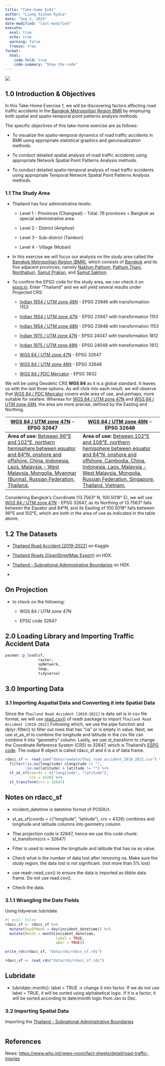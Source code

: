 ```yaml
---
title: "Take-home Ex01"
author: "Liang Xiuhao Rydia"
date: "Sep 2, 2024"
date-modified: "last-modified"
execute:
  eval: true
  echo: true
  warning: false
  freeze: true
format: 
  html:
    code-fold: true
    code-summary: "Show the code"
---
```


![](images/A_detailed_illustration_of_a_study_on_road_traffic_landscape.jpeg)

## 1.0 Introduction & Objectives

In this Take-Home Exercise 1, we will be discovering factors affecting road traffic accidents in the [Bangkok Metropolitan Region BMR](https://en.wikipedia.org/wiki/Bangkok_Metropolitan_Region) by employing both spatial and spatio-temporal point patterns analysis methods.

The specific objectives of this take-home exercise are as follows:

-   To visualize the spatio-temporal dynamics of road traffic accidents in BMR using appropriate statistical graphics and geovisualization methods.

-   To conduct detailed spatial analysis of road traffic accidents using appropriate Network Spatial Point Patterns Analysis methods.

-   To conduct detailed spatio-temporal analysis of road traffic accidents using appropriate Temporal Network Spatial Point Patterns Analysis methods.

### 1.1 The Study Area

-   Thailand has four administrative levels:

    -   Level 1 - Provinces (Changwat) - Total: 76 provinces + Bangkok as special administrative area.

    -   Level 2 - District (Amphoe)

    -   Level 3 - Sub-district (Tambon)

    -   Level 4 - Village (Muban)

-   In this exercise we will focus our analysis on the study area called the [Bangkok Metropolitan Region (BMR)](https://en.wikipedia.org/wiki/Bangkok_Metropolitan_Region), which consists of [Bangkok](https://en.wikipedia.org/wiki/Bangkok) and its five adjacent provinces, namely [Nakhon Pathom](https://en.wikipedia.org/wiki/Nakhon_Pathom_Province "Nakhon Pathom Province"), [Pathum Thani](#0 "Pathum Thani Province"), [Nonthaburi](#0 "Nonthaburi Province"), [Samut Prakan](#0 "Samut Prakan Province"), and [Samut Sakhon](#0 "Samut Sakhon Province").

-   To confirm the EPSG code for the study area, we can check it on [epsg.io](https://epsg.io/). Enter "Thailand" and we will yield several results under Projected CRS:

    -   [Indian 1954 / UTM zone 46N](https://epsg.io/23946) - EPSG 23946 with transformation: 1153

    -   [Indian 1954 / UTM zone 47N](https://epsg.io/23947) - EPSG 23947 with transformation 1153

    -   [Indian 1954 / UTM zone 48N](https://epsg.io/23948) - EPSG 23948 with transformation 1153

    -   [Indian 1975 / UTM zone 47N](https://epsg.io/24047) - EPSG 24047 with transformation 1812

    -   [Indian 1975 / UTM zone 48N](https://epsg.io/24048) - EPSG 24048 with transformation 1812

    -   [WGS 84 / UTM zone 47N](https://epsg.io/32647) - EPSG 32647

    -   [WGS 84 / UTM zone 48N](https://epsg.io/32648) - EPSG 32648

    -   [WGS 84 / PDC Mercator](https://epsg.io/3832) - EPSG 3832

We will be using Geodetic CRS **WGS 84** as it is a global standard. It leaves us with the last three options. As will click into each result, we will observe that [WGS 84 / PDC Mercator](https://epsg.io/3832) covers wide area of use, and perhaps, more suitable for seafare. Whereas for [WGS 84 / UTM zone 47N](https://epsg.io/32647) and [WGS 84 / UTM zone 48N](https://epsg.io/32648), the area are more precise, defined by the Easting and Northing.

| [WGS 84 / UTM zone 47N](https://epsg.io/32647) - EPSG 32647                                                                                                                                                                                                                                                                                                                                   | [WGS 84 / UTM zone 48N](https://epsg.io/32648) - EPSG 32648                                                                                                                                                                                                                                                                                                                                                            |
|-----------------------------------------------------------------------------------------------------------------------------------------------------------------------------------------------------------------------------------------------------------------------------------------------------------------------------------------------------------------------------------------------|------------------------------------------------------------------------------------------------------------------------------------------------------------------------------------------------------------------------------------------------------------------------------------------------------------------------------------------------------------------------------------------------------------------------|
| **Area of use:** [Between 96°E and 102°E, northern hemisphere between equator and 84°N, onshore and offshore. China. Indonesia. Laos. Malaysia - West Malaysia. Mongolia. Myanmar (Burma). Russian Federation. Thailand.](https://epsg.io/?q=Between+96%C2%B0E+and+102%C2%B0E%2C+northern+hemisphere+between+equator+and+84%C2%B0N%2C+onshore+and+offshore.+China.+Indonesia.+Laos.+Malaysia) | **Area of use:** [Between 102°E and 108°E, northern hemisphere between equator and 84°N, onshore and offshore. Cambodia. China. Indonesia. Laos. Malaysia - West Malaysia. Mongolia. Russian Federation. Singapore. Thailand. Vietnam.](https://epsg.io/?q=Between+102%C2%B0E+and+108%C2%B0E%2C+northern+hemisphere+between+equator+and+84%C2%B0N%2C+onshore+and+offshore.+Cambodia.+China.+Indonesia.+Laos.+Malaysia) |

Considering Bangkok's Coordinate (13.7563° N, 100.5018° E), we will use [WGS 84 / UTM zone 47N](https://epsg.io/32647) - EPSG 32647, as its Northing of 13.7563° falls between the Equator and 84°N, and its Easting of 100.5018° falls between 96°E and 102°E, which are both in the area of use as indicated in the table above.

## 1.2 The Datasets

-   [Thailand Road Accident \[2019-2022\]](https://www.kaggle.com/datasets/thaweewatboy/thailand-road-accident-2019-2022) on Kaggle

-   [Thailand Roads (OpenStreetMap Export)](https://data.humdata.org/dataset/hotosm_tha_roads) on HDX.

-   [Thailand - Subnational Administrative Boundaries](https://data.humdata.org/dataset/cod-ab-tha?) on HDX.

-   

::: callout-caution
## On Projection

-   to check on the following:

    -   WGS 84 / UTM zone 47N

    -   EPSG code 32647
:::

## 2.0 Loading Library and Importing Traffic Accident Data

```r
pacman::p_load(sf, 
               raster,
               spNetwork,
               tmap, 
               tidyverse)
```

## 3.0 Importing Data

### 3.1 Importing Aspatial Data and Converting it into Spatial Data

Since the `Thailand Road Accident [2019-2022]` is data set is in csv file format, we will use [read_csv()](https://readr.tidyverse.org/reference/read_delim.html) of readr package to import `Thailand Road Accident [2019-2022]`.Following which, we use the pipe function and dplyr::filter() to filter out rows that has "na" or is empty in value. Next, we use st_as_sf to combine the longitude and latitude in the csv file can combine it into "geometry" column. Lastly, we use st_transform to change the Coordinate Reference System (CRS) to 32647, which is Thailand's [ESPG code](https://epsg.io/map#srs=32647&x=769964.9694806639&y=1455180.7056970089&z=5&layer=streets). The output R object is called rdacc_sf and it is a sf data frame.

```r
rdacc_sf <- read_csv("data/rawdata/thai_road_accident_2019_2022.csv") %>%
  filter(!is.na(longitude) &longitude != "",
         !is.na(latitude) & latitude != "") %>% 
  st_as_sf(coords = c("longitude", "latitude"),
           crs = 4326) %>% 
  st_transform(crs = 32647)
```

::: callout-note
## Notes on rdacc_sf

-   incident_datetime is datetime format of POSIXct.

-   st_as_sf(coords = c("longitude", "latitude"), crs = 4326) combines and longitude and latitude columns into geometry column

-   Thai projection code is 32647, hence we use this code chunk: st_transform(crs = 32647)

-   Filter is used to remove the longitude and latitude that has na as value.

-   Check what is the number of data lost after removing na. Make sure the study region, the data lost is not significant. (not more than 5% lost)

-   use readr::read_csv() to ensure the data is imported as tibble data frame. Do not use read.csv().

-   Check the data.
:::

### 3.1.1 Wrangling the Date Fields

Using tidyverse::lubridate

```r
#| eval: False
rdacc_sf <- rdacc_sf %>% 
  mutate(DayOfWeek = day(incident_datetime)) %>% 
  mutate(Month = month(incident_datetime,
                       label = TRUE,
                       abbr = TRUE))
```

```r
write_rds(rdacc_sf, "data/rds/rdacc_sf.rds")
```

```r
rdacc_sf <- read_rds("data/rds/rdacc_sf.rds")
```

::: callout-note
## Lubridate

-   lubridate::month(): label = TRUE -\> change it into factor. If we do not use label = TRUE, it will be sorted using alphabetical logic. If it is a factor, it will be sorted according to date/month logic from Jan to Dec.
:::

### 3.2 Importing Spatial Data

Importing the [Thailand - Subnational Administrative Boundaries](https://data.humdata.org/dataset/cod-ab-tha?)

```r

```

## References

News: <https://www.who.int/news-room/fact-sheets/detail/road-traffic-injuries>

